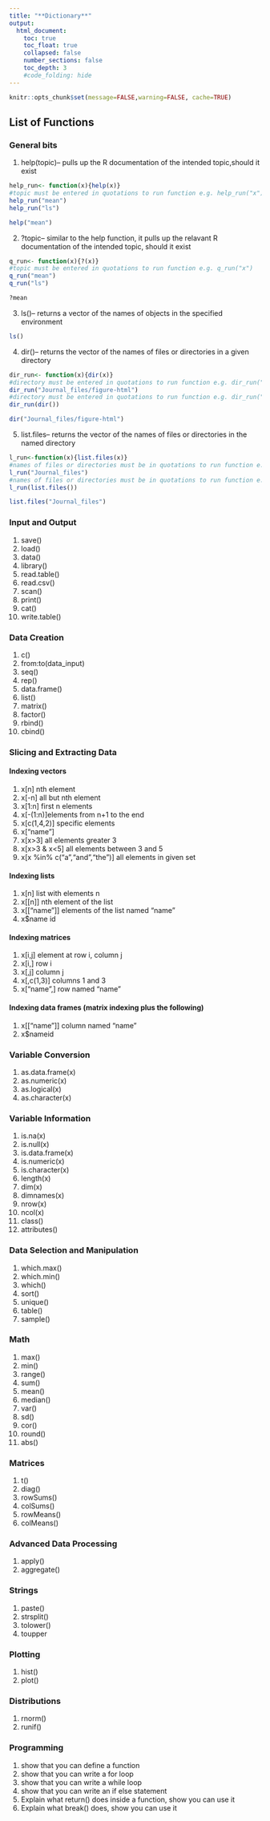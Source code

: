 ```yaml
---
title: "**Dictionary**"
output:
  html_document:
    toc: true
    toc_float: true
    collapsed: false
    number_sections: false
    toc_depth: 3
    #code_folding: hide
---
```

```r
knitr::opts_chunk$set(message=FALSE,warning=FALSE, cache=TRUE)
```

## List of Functions

### General bits

1. help(topic)-- pulls up the R documentation of the intended topic,should it exist

```r
help_run<- function(x){help(x)}
#topic must be entered in quotations to run function e.g. help_run("x")
help_run("mean")
help_run("ls")

help("mean")
```

2. ?topic-- similar to the help function, it pulls up the relavant R documentation of the intended topic, should it exist

```r
q_run<- function(x){?(x)}
#topic must be entered in quotations to run function e.g. q_run("x")
q_run("mean")
q_run("ls")

?mean
```

3. ls()-- returns a vector of the names of objects in the specified environment

```r
ls()

```

4. dir()-- returns the vector of the names of files or directories in a given directory

```r
dir_run<- function(x){dir(x)}
#directory must be entered in quotations to run function e.g. dir_run("x")
dir_run("Journal_files/figure-html")
#directory must be entered in quotations to run function e.g. dir_run("x")
dir_run(dir())

dir("Journal_files/figure-html")
```


5. list.files-- returns the vector of the names of files or directories in the named directory

```r
l_run<-function(x){list.files(x)}
#names of files or directories must be in quotations to run function e.g. l_run("x")
l_run("Journal_files")
#names of files or directories must be in quotations to run function e.g. l_run("x")
l_run(list.files())

list.files("Journal_files")
```

### Input and Output

1. save()
2. load()
3. data()
4. library()
5. read.table()
6. read.csv()
7. scan()
8. print()
9. cat()
10. write.table()

### Data Creation

1. c()
2. from:to(data_input)
3. seq()
4. rep()
5. data.frame()
6. list()
7. matrix()
8. factor()
9. rbind()
10. cbind()

### Slicing and Extracting Data
#### Indexing vectors

1. x[n] nth element
2. x[-n] all but nth element
3. x[1:n] first n elements
4. x[-(1:n)]elements from n+1 to the end
5. x[c(1,4,2)] specific elements
6. x["name"]
7. x[x>3] all elements greater 3
8. x[x>3 & x<5] all elements between 3 and 5
9. x[x %in% c("a","and","the")] all elements in given set

#### Indexing lists

1. x[n] list with elements n
2. x[[n]] nth element of the list
3. x[["name"]] elements of the list named "name"
4. x$name id


#### Indexing matrices

1. x[i,j] element at row i, column j
2. x[i,] row i
3. x[,j] column j
4. x[,c(1,3)] columns 1 and 3
5. x["name",] row named "name"

#### Indexing data frames (matrix indexing plus the following)

1. x[["name"]] column named "name"
2. x$nameid


### Variable Conversion

1. as.data.frame(x)
2. as.numeric(x)
3. as.logical(x)
4. as.character(x)

### Variable Information

1. is.na(x)
2. is.null(x)
3. is.data.frame(x)
4. is.numeric(x)
5. is.character(x)
6. length(x)
7. dim(x)
8. dimnames(x)
9. nrow(x)
10. ncol(x)
11. class()
12. attributes()

### Data Selection and Manipulation

1. which.max()
2. which.min()
3. which()
4. sort()
5. unique()
6. table()
6. sample()

### Math

1. max()
2. min()
3. range()
4. sum()
5. mean()
6. median()
7. var()
8. sd()
9. cor()
10. round()
11. abs()

### Matrices

1. t()
2. diag()
3. rowSums()
4. colSums()
5. rowMeans()
6. colMeans()

### Advanced Data Processing

1. apply()
2. aggregate()

### Strings

1. paste()
2. strsplit()
3. tolower()
4. toupper

### Plotting

1. hist()
2. plot()

### Distributions

1. rnorm()
2. runif()

### Programming
1. show that you can define a function
2. show that you can write a for loop
3. show that you can write a while loop
4. show that you can write an if else statement
5. Explain what return() does inside a function, show you can use it
6. Explain what break() does, show you can use it